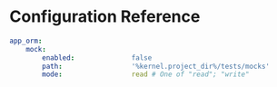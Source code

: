 
<Head><title>Configuration</title></Head>

# Configuration Reference

```yaml
app_orm:
    mock:
        enabled:              false
        path:                 '%kernel.project_dir%/tests/mocks'
        mode:                 read # One of "read"; "write"
```

